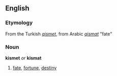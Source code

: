 == English ==
=== Etymology ===
From the Turkish ''[[qismet]]'', from Arabic ''[[qismat]]'' "fate"

=== Noun ===
'''kismet''' ''or'' '''kismat'''
# [[fate]], [[fortune]], [[destiny]]